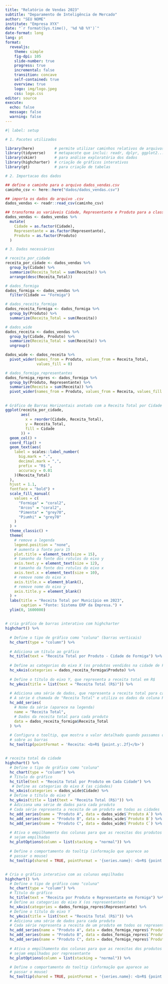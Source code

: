 ```yaml
---
title: "Relatório de Vendas 2023"
subtitle: "Deparamento de Inteligência de Mercado" 
author: "SEU NOME"
institute: "Empresa XYX"
date: "`r format(Sys.time(), '%d %B %Y')`"
date-format: long
lang: pt
format: 
  revealjs:
    theme: simple
    fig-dpi: 105
    slide-number: true
    progress: true
    incremental: false
    transition: concave
    self-contained: true
    overview: true
    logo: img/logo.jpeg
    css: logo.css
editor: source
execute: 
  echo: false
  message: false
  warning: false
---
```



```r
#| label: setup 

# 1. Pacotes utilizados

library(here)         # permite utilizar caminhos relativos de arquivos
library(tidyverse)    # metapacote que inclui: readr, dplyr, ggplot2...
library(skimr)        # para análise exploratória dos dados
library(highcharter)  # criação de gráficos interativos
library(gt)           # para criação de tabelas

# 2. Importacao dos dados

## define o caminho para o arquivo dados_vendas.csv
caminho_csv <- here::here("dados/dados_vendas.csv")

## importa os dados do arquivo .csv
dados_vendas <- readr::read_csv(caminho_csv)

## transforma as variáveis Cidade, Representante e Produto para a classe factor
dados_vendas <- dados_vendas %>%
  mutate(
    Cidade = as.factor(Cidade),
    Representante = as.factor(Representante),
    Produto = as.factor(Produto)
  )

# 3. Dados necessários

# receita_por_cidade
receita_por_cidade <- dados_vendas %>%
  group_by(Cidade) %>%
  summarize(Receita_Total = sum(Receita)) %>%
  arrange(desc(Receita_Total))

# dados_formiga
dados_formiga <- dados_vendas %>%
  filter(Cidade == "Formiga")

# dados_receita_formiga
dados_receita_formiga <- dados_formiga %>%
  group_by(Produto) %>%
  summarize(Receita_Total = sum(Receita))

# dados_wide
dados_receita <- dados_vendas %>%
  group_by(Cidade, Produto) %>%
  summarize(Receita_Total = sum(Receita)) %>% 
  ungroup() 

dados_wide <- dados_receita %>%
  pivot_wider(names_from = Produto, values_from = Receita_Total, 
              values_fill = 0)

# dados_formiga_representantes
dados_formiga_repres <- dados_formiga %>%
  group_by(Produto, Representante) %>%
  summarize(Receita = sum(Receita)) %>%
  pivot_wider(names_from = Produto, values_from = Receita, values_fill = 0)
```




## 

```r
# Gráfico de Barras Horizontais anotado com a Receita Total por Cidade
ggplot(receita_por_cidade,
       aes(
         x = reorder(Cidade, Receita_Total),
         y = Receita_Total,
         fill = Cidade
       )) +
  geom_col() +
  coord_flip() +
  geom_text(aes(
    label = scales::label_number(
      big.mark = ".",
      decimal.mark = ",",
      prefix = "R$ ",
      accuracy = 0.01
    )(Receita_Total)
  ),
  hjust = 1.1,
  fontface = "bold") +
  scale_fill_manual(
    values = c(
      "Formiga" = "coral2",
      "Arcos" = "coral2",
      "Pimenta" = "grey70",
      "Piumhi" = "grey70"
    )
  ) +
  theme_classic() +
  theme(
    # remove a legenda
    legend.position = "none",
    # aumenta a fonte para 15
    plot.title = element_text(size = 15),
    # tamanho da fonte dos rotulos do eixo y
    axis.text.y = element_text(size = 12),
    # tamanho da fonte dos rotulos do eixo x
    axis.text.x = element_text(size = 10),
    # remove nome do eixo x
    axis.title.x = element_blank(),
    # remove nome do eixo y
    axis.title.y = element_blank()         
  ) +
  labs(title = "Receita Total por Município em 2023",
       caption = "Fonte: Sistema ERP da Empresa.") +
  ylim(0, 1600000)
```




## 

```r
# cria gráfico de barras interativo com highcharter
highchart() %>%
  
  # Define o tipo de gráfico como "coluna" (barras verticais)
  hc_chart(type = "column") %>%
  
  # Adiciona um título ao gráfico
  hc_title(text = "Receita Total por Produto - Cidade de Formiga") %>%
  
  # Define as categorias do eixo X (os produtos vendidos na cidade de Formiga)
  hc_xAxis(categories = dados_receita_formiga$Produto) %>%
  
  # Define o título do eixo Y, que representa a receita total em R$
  hc_yAxis(title = list(text = "Receita Total (R$)")) %>%
  
  # Adiciona uma série de dados, que representa a receita total para cada produto
  # A série é chamada de "Receita Total" e utiliza os dados da coluna Receita_Total
  hc_add_series(
    # Nome da série (aparece na legenda)
    name = "Receita Total",  
    # Dados da receita total para cada produto
    data = dados_receita_formiga$Receita_Total  
  ) %>%
  
  # Configura o tooltip, que mostra o valor detalhado quando passamos o mouse 
  # sobre as barras
  hc_tooltip(pointFormat = 'Receita: <b>R$ {point.y:.2f}</b>')
```




## 

```r
# receita total da cidade
highchart() %>%
  # Define o tipo de gráfico como "coluna"
  hc_chart(type = "column") %>%  
  # Título do gráfico
  hc_title(text = "Receita Total por Produto em Cada Cidade") %>% 
   # Define as categorias do eixo X (as cidades)
  hc_xAxis(categories = dados_wide$Cidade) %>% 
  # Define o título do eixo Y 
  hc_yAxis(title = list(text = "Receita Total (R$)")) %>%  
  # Adiciona uma série de dados para cada produto
  # Cada série representa a receita de um produto em todas as cidades
  hc_add_series(name = "Produto A", data = dados_wide$`Produto A`) %>%
  hc_add_series(name = "Produto B", data = dados_wide$`Produto B`) %>%
  hc_add_series(name = "Produto C", data = dados_wide$`Produto C`) %>%
  
  # Ativa o empilhamento das colunas para que as receitas dos produtos 
  # sejam empilhadas
  hc_plotOptions(column = list(stacking = "normal")) %>%
  
  # Define o comportamento do tooltip (informação que aparece ao 
  # passar o mouse)
  hc_tooltip(shared = TRUE, pointFormat = '{series.name}: <b>R$ {point.y:.2f}</b><br/>')
```




##

```r
# Cria o gráfico interativo com as colunas empilhadas
highchart() %>%
  # Define o tipo de gráfico como "coluna"
  hc_chart(type = "column") %>%  
  # Título do gráfico
  hc_title(text = "Receita por Produto e Representante em Formiga") %>% 
  # Define as categorias do eixo X (os representantes)
  hc_xAxis(categories = dados_formiga_repres$Representante) %>% 
  # Define o título do eixo Y
  hc_yAxis(title = list(text = "Receita Total (R$)")) %>%  
  # Adiciona uma série de dados para cada produto
  # Cada série representa a receita de um produto em todos os representantes
  hc_add_series(name = "Produto A", data = dados_formiga_repres$`Produto A`) %>%
  hc_add_series(name = "Produto B", data = dados_formiga_repres$`Produto B`) %>%
  hc_add_series(name = "Produto C", data = dados_formiga_repres$`Produto C`) %>%
  
  # Ativa o empilhamento das colunas para que as receitas dos produtos
  # sejam empilhadas por representante
  hc_plotOptions(column = list(stacking = "normal")) %>%
  
  # Define o comportamento do tooltip (informação que aparece ao
  # passar o mouse)
  hc_tooltip(shared = TRUE, pointFormat = '{series.name}: <b>R$ {point.y:.2f}</b><br/>')
```














